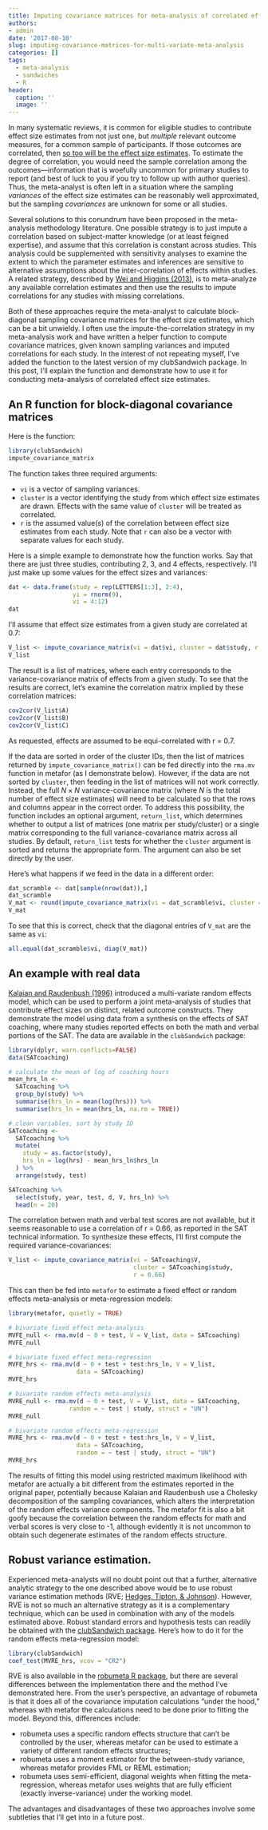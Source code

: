 ```yaml
---
title: Imputing covariance matrices for meta-analysis of correlated effects
authors:
- admin
date: '2017-08-10'
slug: imputing-covariance-matrices-for-multi-variate-meta-analysis
categories: []
tags:
  - meta-analysis
  - sandwiches
  - R
header:
  caption: ''
  image: ''
---
```


In many systematic reviews, it is common for eligible studies to contribute effect size estimates from not just one, but _multiple_ relevant outcome measures, for a common sample of participants. If those outcomes are correlated, then [so too will be the effect size estimates](/Correlations-between-SMDs). To estimate the degree of correlation, you would need the sample correlation among the outcomes---information that is woefully uncommon for primary studies to report (and best of luck to you if you try to follow up with author queries). Thus, the meta-analyst is often left in a situation where the sampling _variances_ of the effect size estimates can be reasonably well approximated, but the sampling _covariances_ are unknown for some or all studies. 

Several solutions to this conundrum have been proposed in the meta-analysis methodology literature. One possible strategy is to just impute a correlation based on subject-matter knowledge (or at least feigned expertise), and assume that this correlation is constant across studies. This analysis could be supplemented with sensitivity analyses to examine the extent to which the parameter estimates and inferences are sensitive to alternative assumptions about the inter-correlation of effects within studies. A related strategy, described by [Wei and Higgins (2013)](https://dx.doi.org/10.1002/sim.5679), is to meta-analyze any available correlation estimates and then use the results to impute correlations for any studies with missing correlations. 

Both of these approaches require the meta-analyst to calculate block-diagonal sampling covariance matrices for the effect size estimates, which can be a bit unwieldy. I often use the impute-the-correlation strategy in my meta-analysis work and have written a helper function to compute covariance matrices, given known sampling variances and imputed correlations for each study. In the interest of not repeating myself, I've added the function to the latest version of my clubSandwich package. In this post, I'll explain the function and demonstrate how to use it for conducting meta-analysis of correlated effect size estimates. 

## An R function for block-diagonal covariance matrices

Here is the function: 

```r
library(clubSandwich)
impute_covariance_matrix

```

The function takes three required arguments: 

* `vi` is a vector of sampling variances.
* `cluster` is a vector identifying the study from which effect size estimates are drawn. Effects with the same value of `cluster` will be treated as correlated.
* `r` is the assumed value(s) of the correlation between effect size estimates from each study. Note that `r` can also be a vector with separate values for each study. 

Here is a simple example to demonstrate how the function works. Say that there are just three studies, contributing 2, 3, and 4 effects, respectively. I'll just make up some values for the effect sizes and variances:
```r
dat <- data.frame(study = rep(LETTERS[1:3], 2:4), 
                  yi = rnorm(9), 
                  vi = 4:12)
dat
```

I'll assume that effect size estimates from a given study are correlated at 0.7:
```r
V_list <- impute_covariance_matrix(vi = dat$vi, cluster = dat$study, r = 0.7)
V_list
```

The result is a list of matrices, where each entry corresponds to the variance-covariance matrix of effects from a given study. To see that the results are correct, let's examine the correlation matrix implied by these correlation matrices:

```r
cov2cor(V_list$A)
cov2cor(V_list$B)
cov2cor(V_list$C)
```
As requested, effects are assumed to be equi-correlated with r = 0.7.

If the data are sorted in order of the cluster IDs, then the list of matrices returned by `impute_covariance_matrix()` can be fed directly into the `rma.mv` function in metafor (as I demonstrate below). However, if the data are not sorted by `cluster`, then feeding in the list of matrices will not work correctly. Instead, the full $N \times N$ variance-covariance matrix (where $N$ is the total number of effect size estimates) will need to be calculated so that the rows and columns appear in the correct order. To address this possibility, the function includes an optional argument, `return_list`, which determines whether to output a list of matrices (one matrix per study/cluster) or a single matrix corresponding to the full variance-covariance matrix across all studies. By default, `return_list` tests for whether the `cluster` argument is sorted and returns the appropriate form. The argument can also be set directly by the user. 

Here's what happens if we feed in the data in a different order:
```r
dat_scramble <- dat[sample(nrow(dat)),]
dat_scramble
V_mat <- round(impute_covariance_matrix(vi = dat_scramble$vi, cluster = dat_scramble$study, r = 0.7), 3)
V_mat
```

To see that this is correct, check that the diagonal entries of `V_mat` are the same as `vi`:
```r
all.equal(dat_scramble$vi, diag(V_mat))
```

## An example with real data

[Kalaian and Raudenbush (1996)](https://dx.doi.org/10.1037/1082-989X.1.3.227) introduced a multi-variate random effects model, which can be used to perform a joint meta-analysis of studies that contribute effect sizes on distinct, related outcome constructs. They demonstrate the model using data from a synthesis on the effects of SAT coaching, where many studies reported effects on both the math and verbal portions of the SAT. The data are available in the `clubSandwich` package:

```r
library(dplyr, warn.conflicts=FALSE)
data(SATcoaching)

# calculate the mean of log of coaching hours
mean_hrs_ln <- 
  SATcoaching %>% 
  group_by(study) %>%
  summarise(hrs_ln = mean(log(hrs))) %>%
  summarise(hrs_ln = mean(hrs_ln, na.rm = TRUE))

# clean variables, sort by study ID
SATcoaching <- 
  SATcoaching %>%
  mutate(
    study = as.factor(study),
    hrs_ln = log(hrs) - mean_hrs_ln$hrs_ln
  ) %>%
  arrange(study, test)

SATcoaching %>%
  select(study, year, test, d, V, hrs_ln) %>%
  head(n = 20)
```

The correlation betwen math and verbal test scores are not available, but it seems reasonable to use a correlation of r = 0.66, as reported in the SAT technical information. To synthesize these effects, I'll first compute the required variance-covariances:
```r
V_list <- impute_covariance_matrix(vi = SATcoaching$V, 
                                   cluster = SATcoaching$study, 
                                   r = 0.66)
```

This can then be fed into `metafor` to estimate a fixed effect or random effects meta-analysis or meta-regression models:

```r
library(metafor, quietly = TRUE)

# bivariate fixed effect meta-analysis
MVFE_null <- rma.mv(d ~ 0 + test, V = V_list, data = SATcoaching)
MVFE_null

# bivariate fixed effect meta-regression
MVFE_hrs <- rma.mv(d ~ 0 + test + test:hrs_ln, V = V_list, 
                   data = SATcoaching)
MVFE_hrs

# bivariate random effects meta-analysis
MVRE_null <- rma.mv(d ~ 0 + test, V = V_list, data = SATcoaching, 
                 random = ~ test | study, struct = "UN")
MVRE_null

# bivariate random effects meta-regression
MVRE_hrs <- rma.mv(d ~ 0 + test + test:hrs_ln, V = V_list, 
                   data = SATcoaching,
                   random = ~ test | study, struct = "UN")
MVRE_hrs

```

The results of fitting this model using restricted maximum likelihood with metafor are actually a bit different from the estimates reported in the original paper, potentially because Kalaian and Raudenbush use a Cholesky decomposition of the sampling covariances, which alters the interpretation of the random effects variance components. The metafor fit is also a bit goofy because the correlation between the random effects for math and verbal scores is very close to -1, although evidently it is not uncommon to obtain such degenerate estimates of the random effects structure. 

## Robust variance estimation.

Experienced meta-analysts will no doubt point out that a further, alternative analytic strategy to the one described above would be to use robust variance estimation methods (RVE; [Hedges, Tipton, & Johnson](https://dx.doi.org/10.1002/jrsm.5)). However, RVE is not so much an alternative strategy as it is a complementary technique, which can be used in combination with any of the models estimated above. Robust standard errors and hypothesis tests can readily be obtained with the [clubSandwich package](https://cran.r-project.org/package=clubSandwich). Here's how to do it for the random effects meta-regression model:

```r
library(clubSandwich)
coef_test(MVRE_hrs, vcov = "CR2")
```

RVE is also available in the  [robumeta R package](https://CRAN.R-project.org/package=robumeta), but there are several differences between the implementation there and the method I've demonstrated here. From the user's perspective, an advantage of robumeta is that it does all of the covariance imputation calculations "under the hood," whereas with metafor the calculations need to be done prior to fitting the model. Beyond this, differences include:

* robumeta uses a specific random effects structure that can't be controlled by the user, whereas metafor can be used to estimate a variety of different random effects structures;
* robumeta uses a moment estimator for the between-study variance, whereas metafor provides FML or REML estimation;
* robumeta uses semi-efficient, diagonal weights when fitting the meta-regression, whereas metafor uses weights that are fully efficient (exactly inverse-variance) under the working model. 

The advantages and disadvantages of these two approaches involve some subtleties that I'll get into in a future post. 
